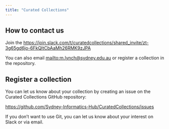 ```yaml
---
title: "Curated Collections"
---
```


## How to contact us

Join the [https://join.slack.com/t/curatedcollections/shared_invite/zt-3g65gd6jo-6FkQItCbAaMh26RMK9zJPA](project Slack)

You can also email [mailto:m.lynch@sydney.edu.au](m.lynch@sydney.edu.au) or register a collection in the repository.

## Register a collection

You can let us know about your collection by creating an issue
on the Curated Collections GitHub repository:

[https://github.com/Sydney-Informatics-Hub/CuratedCollections/issues](Issues)

If you don't want to use Git, you can let us know about your interest on Slack or via email.
 



